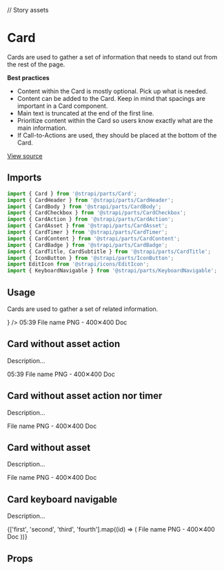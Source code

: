 <!--- Card.stories.mdx --->

// Story assets

<Meta title="Design System/Molecules/Card" component={Card} />

# Card

Cards are used to gather a set of information that needs to stand out from the rest of the page.

**Best practices**

- Content within the Card is mostly optional. Pick up what is needed.
- Content can be added to the Card. Keep in mind that spacings are important in a Card component.
- Main text is truncated at the end of the first line.
- Prioritize content within the Card so users know exactly what are the main information.
- If Call-to-Actions are used, they should be placed at the bottom of the Card.

[View source](https://github.com/strapi/parts/tree/develop/packages/strapi-parts/src/Card)

## Imports

```js
import { Card } from '@strapi/parts/Card';
import { CardHeader } from '@strapi/parts/CardHeader';
import { CardBody } from '@strapi/parts/CardBody';
import { CardCheckbox } from '@strapi/parts/CardCheckbox';
import { CardAction } from '@strapi/parts/CardAction';
import { CardAsset } from '@strapi/parts/CardAsset';
import { CardTimer } from '@strapi/parts/CardTimer';
import { CardContent } from '@strapi/parts/CardContent';
import { CardBadge } from '@strapi/parts/CardBadge';
import { CardTitle, CardSubtitle } from '@strapi/parts/CardTitle';
import { IconButton } from '@strapi/parts/IconButton';
import EditIcon from '@strapi/icons/EditIcon';
import { KeyboardNavigable } from '@strapi/parts/KeyboardNavigable';
```

## Usage
Cards are used to gather a set of related information.

<Canvas>
  <Story name="base">
    <Card style={{ width: '240px' }} id="first">
      <CardHeader>
        <CardCheckbox value={true} />
        <CardAction position="end">
          <IconButton label="Edit the thing" icon={<EditIcon />} />
        </CardAction>
        <CardAsset src={firstImgPath} />
        <CardTimer>05:39</CardTimer>
      </CardHeader>
      <CardBody>
        <CardContent>
          <CardTitle>File name</CardTitle>
          <CardSubtitle>PNG - 400✕400</CardSubtitle>
        </CardContent>
        <CardBadge>Doc</CardBadge>
      </CardBody>
    </Card>
  </Story>
</Canvas>

## Card without asset action

Description...

<Canvas>
  <Story name="without asset action">
    <Card style={{ width: '240px' }} id="second">
      <CardHeader>
        <CardCheckbox value={true} />
        <CardAsset src={firstImgPath} />
        <CardTimer>05:39</CardTimer>
      </CardHeader>
      <CardBody>
        <CardContent>
          <CardTitle>File name</CardTitle>
          <CardSubtitle>PNG - 400✕400</CardSubtitle>
        </CardContent>
        <CardBadge>Doc</CardBadge>
      </CardBody>
    </Card>
  </Story>
</Canvas>

## Card without asset action nor timer

Description...

<Canvas>
  <Story name="without asset action nor timer">
    <Card style={{ width: '240px' }} id="third">
      <CardHeader>
        <CardCheckbox value={true} />
        <CardAsset src={firstImgPath} />
      </CardHeader>
      <CardBody>
        <CardContent>
          <CardTitle>File name</CardTitle>
          <CardSubtitle>PNG - 400✕400</CardSubtitle>
        </CardContent>
        <CardBadge>Doc</CardBadge>
      </CardBody>
    </Card>
  </Story>
</Canvas>

## Card without asset

Description...

<Canvas>
  <Story name="without asset">
    <Card style={{ width: '240px' }} id="fourth">
      <CardBody>
        <Box padding={2} background="primary100">
          <EditIcon />
        </Box>
        <CardContent paddingLeft={2}>
          <CardTitle>File name</CardTitle>
          <CardSubtitle>PNG - 400✕400</CardSubtitle>
        </CardContent>
        <CardBadge>Doc</CardBadge>
      </CardBody>
    </Card>
  </Story>
</Canvas>

## Card keyboard navigable

Description...

<Canvas>
  <Story name="keyboard navigable">
    <KeyboardNavigable tagName="article">
      {['first', 'second', 'third', 'fourth'].map((id) => (
        <Card style={{ width: '240px' }} id={id} key={id}>
          <CardBody>
            <Box padding={2} background="primary100">
              <EditIcon />
            </Box>
            <CardContent paddingLeft={2}>
              <CardTitle>File name</CardTitle>
              <CardSubtitle>PNG - 400✕400</CardSubtitle>
            </CardContent>
            <CardBadge>Doc</CardBadge>
          </CardBody>
        </Card>
      ))}
    </KeyboardNavigable>
  </Story>
</Canvas>

## Props

<ArgsTable of={Card} />
